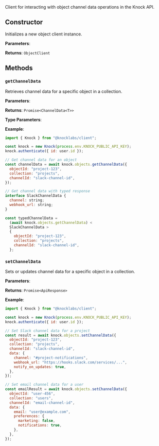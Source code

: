 Client for interacting with object channel data operations in the Knock API.

## Constructor

Initializes a new object client instance.

**Parameters**:

<Attributes>
  <Attribute
    name="instance"
    type="Knock"
    description="The Knock client instance to use for API requests."
  />
</Attributes>

**Returns**: `ObjectClient`

## Methods

### `getChannelData`

Retrieves channel data for a specific object in a collection.

**Parameters**:

<Attributes>
  <Attribute
    name="objectId"
    type="string"
    description="The unique identifier of the object."
  />
  <Attribute
    name="collection"
    type="string"
    description="The collection that contains the object."
  />
  <Attribute
    name="channelId"
    type="string"
    description="The channel ID to retrieve data for."
  />
</Attributes>

**Returns**: `Promise<ChannelData<T>>`

**Type Parameters**:

<Attributes>
  <Attribute
    name="T"
    type="GenericData"
    description="The expected shape of the channel data. Defaults to GenericData."
  />
</Attributes>

**Example**:

```javascript title="Getting object channel data"
import { Knock } from "@knocklabs/client";

const knock = new Knock(process.env.KNOCK_PUBLIC_API_KEY);
knock.authenticate({ id: user.id });

// Get channel data for an object
const channelData = await knock.objects.getChannelData({
  objectId: "project-123",
  collection: "projects",
  channelId: "slack-channel-id",
});

// Get channel data with typed response
interface SlackChannelData {
  channel: string;
  webhook_url: string;
}

const typedChannelData =
  (await knock.objects.getChannelData) <
  SlackChannelData >
  {
    objectId: "project-123",
    collection: "projects",
    channelId: "slack-channel-id",
  };
```

### `setChannelData`

Sets or updates channel data for a specific object in a collection.

**Parameters**:

<Attributes>
  <Attribute
    name="objectId"
    type="string"
    description="The unique identifier of the object."
  />
  <Attribute
    name="collection"
    type="string"
    description="The collection that contains the object."
  />
  <Attribute
    name="channelId"
    type="string"
    description="The channel ID to set data for."
  />
  <Attribute
    name="data"
    type="GenericData"
    description="The channel data to store for the object."
  />
</Attributes>

**Returns**: `Promise<ApiResponse>`

**Example**:

```javascript title="Setting object channel data"
import { Knock } from "@knocklabs/client";

const knock = new Knock(process.env.KNOCK_PUBLIC_API_KEY);
knock.authenticate({ id: user.id });

// Set Slack channel data for a project
const result = await knock.objects.setChannelData({
  objectId: "project-123",
  collection: "projects",
  channelId: "slack-channel-id",
  data: {
    channel: "#project-notifications",
    webhook_url: "https://hooks.slack.com/services/...",
    notify_on_updates: true,
  },
});

// Set email channel data for a user
const emailResult = await knock.objects.setChannelData({
  objectId: "user-456",
  collection: "users",
  channelId: "email-channel-id",
  data: {
    email: "user@example.com",
    preferences: {
      marketing: false,
      notifications: true,
    },
  },
});
```
